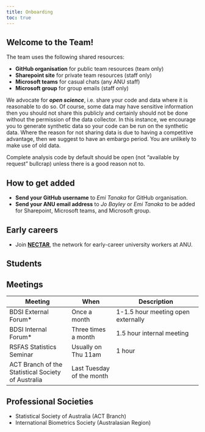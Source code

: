 ```yaml
---
title: Onboarding
toc: true
---
```


## Welcome to the Team!

The team uses the following shared resources:

- **GitHub organisation** for public team resources (team only)
- **Sharepoint site** for private team resources (staff only)
- **Microsoft teams** for casual chats (any ANU staff)
- **Microsoft group** for group emails  (staff only)

We advocate for **_open science_**, i.e. share your code and data where it is reasonable to do so. Of course, some data may have sensitive information then you should not share this publicly and certainly should not be done without the permission of the data collector. In this instance, we encourage you to generate synthetic data so your code can be run on the synthetic data. Where the reason for not sharing data is due to having a competitive advantage, then we suggest to have an embargo period. You are unlikely to make use of old data. 

Complete analysis code by default should be open (not "available by request" bullcrap) unless there is a good reason not to.

## How to get added

- **Send your GitHub username** to _Emi Tanaka_ for GitHub organisation.
- **Send your ANU email address** to _Jo Bayley_ or _Emi Tanaka_ to be added for Sharepoint, Microsoft teams, and Microsoft group.

## Early careers 

- Join [**NECTAR**](https://nectar.anu.edu.au/), the network for early-career university workers at ANU.

## Students


## Meetings



| Meeting | When |  Description | 
| -----------| -------- | ---------------|
| BDSI External Forum* | Once a month | 1-1.5 hour meeting open externally  |
| BDSI Internal Forum* | Three times a month | 1.5 hour internal meeting   |
| RSFAS Statistics Seminar | Usually on Thu 11am | 1 hour
| ACT Branch of the Statistical Society of Australia | Last Tuesday of the month | |



## Professional Societies

- Statistical Society of Australia (ACT Branch)
- International Biometrics Society (Australasian Region)